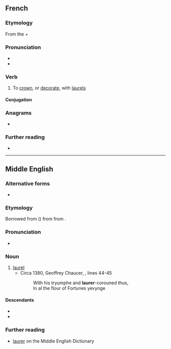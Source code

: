==French==

===Etymology===
From the {{der|fr|la|laurus}} + {{m|fr|-er}}

===Pronunciation===
* {{fr-IPA}}
* {{homophones|laurai|lauré|laurée|laurées|laurés|laurez|lang=fr}}

===Verb===
{{fr-verb}}

# To [[crown]], or [[decorate]], with [[laurel]]s

====Conjugation====
{{fr-conj-auto}}

===Anagrams===
* {{anagrams|fr|rural|leurra}}

===Further reading===
* {{R:TLFi}}

----

==Middle English==

===Alternative forms===
* {{alter|enm|lorrer}}

===Etymology===
Borrowed from {{bor|enm|xno|lorer}} ({{cog|fro|lorier}}) from {{der|enm|VL.|*laurarius}} from {{der|enm|la|laurus}}.

===Pronunciation===
* {{IPA|/ˈlɔːrər/|lang=enm}}

===Noun===
{{enm-noun}}

# [[laurel]]
#* Circa 1380, Geoffrey Chaucer, ''{{w|Anelida and Arcite}}'', lines 44-45
#*: With his tryumphe and '''laurer'''-corouned thus,
#*: In al the flour of Fortunes yevynge

====Descendants====
* {{desc|en|laurel}}
* {{desc|sco|laurie}}

===Further reading===
* [http://quod.lib.umich.edu/cgi/m/mec/med-idx?type=id&id=MED24868 laurer] on the Middle English Dictionary